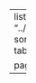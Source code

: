 ---
listing:
  contents: "../posts/*/index.qmd"
  sort: "date desc"
  type: table

page-layout: full
---